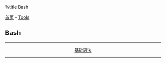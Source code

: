 %title Bash

[[../../../index|首页]] - [[../index|Tools]]
==Bash==
----
<center>
[[base|基础语法]]
</center>
----
